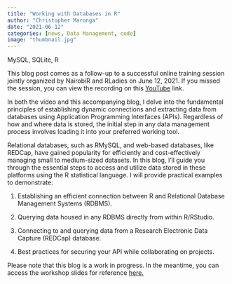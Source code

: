 ```yaml
---
title: "Working with Databases in R"
author: "Christopher Maronga"
date: "2021-06-12"
categories: [news, Data Management, code]
image: "thumbnail.jpg"
---
```


MySQL, SQLite, R

This blog post comes as a follow-up to a successful online training session jointly organized by NairobiR and RLadies on June 12, 2021. If you missed the session, you can view the recording on this [YouTube](https://youtu.be/txMmjDQoQqE?si=3SJ2pm_gQADa_DHY) link.

In both the video and this accompanying blog, I delve into the fundamental principles of establishing dynamic connections and extracting data from databases using Application Programming Interfaces (APIs). Regardless of how and where data is stored, the initial step in any data management process involves loading it into your preferred working tool.

Relational databases, such as RMySQL, and web-based databases, like REDCap, have gained popularity for efficiently and cost-effectively managing small to medium-sized datasets. In this blog, I'll guide you through the essential steps to access and utilize data stored in these platforms using the R statistical language. I will provide practical examples to demonstrate:

1. Establishing an efficient connection between R and Relational Database Management Systems (RDBMS).

2. Querying data housed in any RDBMS directly from within R/RStudio.

3. Connecting to and querying data from a Research Electronic Data Capture (REDCap) database.

4. Best practices for securing your API while collaborating on projects.


Please note that this blog is a work in progress. In the meantime, you can access the workshop slides for reference [here.](https://github.com/cmaronga/cmaronga.github.io/blob/main/my_files/working_with_databases_in_R.pdf)

